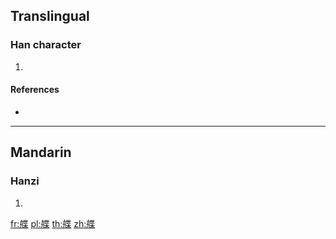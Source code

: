 {{character info/new}}
==Translingual==

===Han character===
{{Han char|rn=137|rad=舟|as=09|sn=15|four=24494|canj=HYPTD}}

# {{defn|Han|sort=舟09}}

====References====
* {{Han ref|kx=1011.450|dkj=30485|dj=1470.150|hdz=53063.150|uh=8253|ud=33363|bh=E747|bd=59207}}

----

==Mandarin==

===Hanzi===
{{cmn-hanzi|pin=[[dié]] ([[die2]]), [[sōu]] ([[sou1]])|wg=tieh<sup>2</sup>, sou<sup>1</sup>}}

# {{defn|lang=cmn|sort=舟09}}

[[fr:艓]]
[[pl:艓]]
[[th:艓]]
[[zh:艓]]